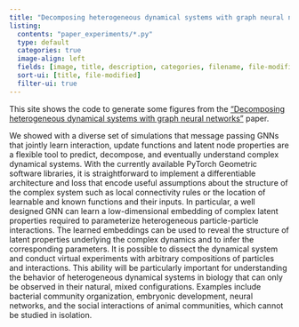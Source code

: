 ```yaml
---
title: "Decomposing heterogeneous dynamical systems with graph neural networks"
listing:
  contents: "paper_experiments/*.py"
  type: default
  categories: true
  image-align: left
  fields: [image, title, description, categories, filename, file-modified]
  sort-ui: [title, file-modified]
  filter-ui: true
---
```


This site shows the code to generate some figures from the ["Decomposing heterogeneous dynamical systems with graph neural networks"](https://arxiv.org/abs/2407.19160) paper.

We showed with a diverse set of simulations that message passing GNNs that jointly learn interaction, update functions and latent node properties are a flexible tool to predict, decompose, and eventually understand complex dynamical systems. With the currently available PyTorch Geometric software libraries, it is straightforward to implement a differentiable architecture and loss that encode useful assumptions about the structure of the complex system such as local connectivity rules or the location of learnable and known functions and their inputs.  In particular, a well designed GNN can learn a low-dimensional embedding of complex latent properties required to parameterize heterogeneous particle-particle interactions.  The learned embeddings can be used to reveal the structure of latent properties underlying the complex dynamics and to infer the corresponding parameters.  It is possible to dissect the dynamical system and conduct virtual experiments with arbitrary compositions of particles and interactions.  This ability will be particularly important for understanding the behavior of heterogeneous dynamical systems in biology that can only be observed in their natural, mixed configurations. Examples include bacterial community organization, embryonic development, neural networks, and the social interactions of animal communities, which cannot be studied in isolation.
